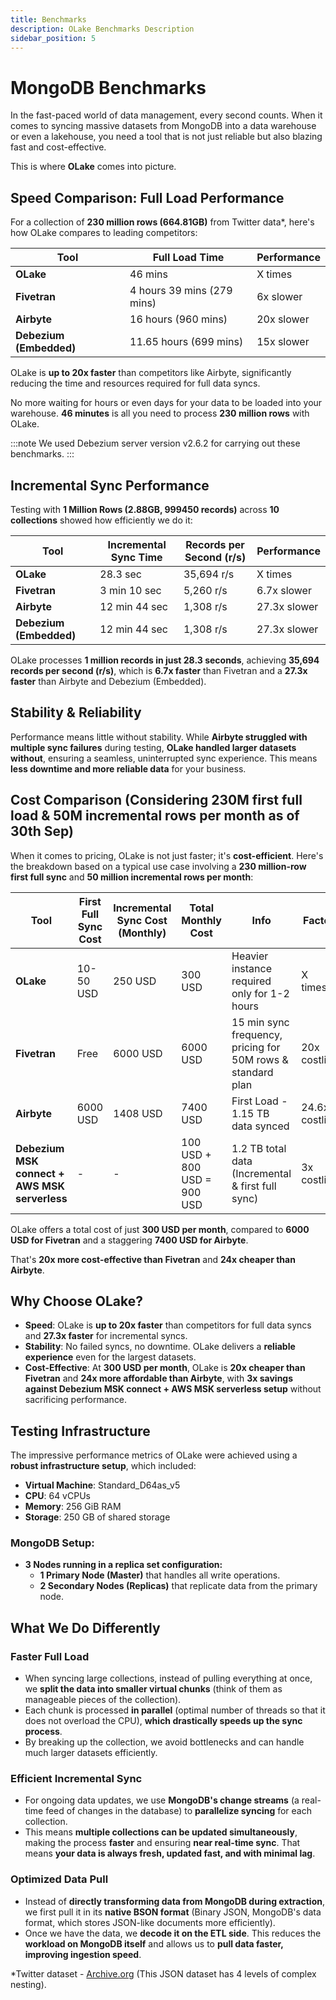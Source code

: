 ```yaml
---
title: Benchmarks
description: OLake Benchmarks Description
sidebar_position: 5
---
```


# MongoDB Benchmarks

In the fast-paced world of data management, every second counts. When it comes to syncing massive datasets from MongoDB into a data warehouse or even a lakehouse, you need a tool that is not just reliable but also blazing fast and cost-effective.

This is where **OLake** comes into picture.

## Speed Comparison: Full Load Performance

For a collection of **230 million rows (664.81GB)** from Twitter data*, here's how OLake compares to leading competitors:

| Tool       | Full Load Time | Performance |
|------------|---------------|-------------|
| **OLake**  | 46 mins       | X times     |
| **Fivetran** | 4 hours 39 mins (279 mins) | 6x slower |
| **Airbyte** | 16 hours (960 mins) | 20x slower |
| **Debezium (Embedded)** | 11.65 hours (699 mins) | 15x slower |

OLake is **up to 20x faster** than competitors like Airbyte, significantly reducing the time and resources required for full data syncs.

No more waiting for hours or even days for your data to be loaded into your warehouse. **46 minutes** is all you need to process **230 million rows** with OLake.

:::note
We used Debezium server version v2.6.2 for carrying out these benchmarks.
:::

## Incremental Sync Performance

Testing with **1 Million Rows (2.88GB, 999450 records)** across **10 collections** showed how efficiently we do it:

| Tool       | Incremental Sync Time | Records per Second (r/s) | Performance |
|------------|----------------------|-------------------------|-------------|
| **OLake**  | 28.3 sec             | 35,694 r/s              | X times     |
| **Fivetran** | 3 min 10 sec         | 5,260 r/s               | 6.7x slower |
| **Airbyte** | 12 min 44 sec        | 1,308 r/s               | 27.3x slower |
| **Debezium (Embedded)** | 12 min 44 sec | 1,308 r/s | 27.3x slower |

OLake processes **1 million records in just 28.3 seconds**, achieving **35,694 records per second (r/s)**, which is **6.7x faster** than Fivetran and a  **27.3x faster** than Airbyte and Debezium (Embedded).



## Stability & Reliability

Performance means little without stability. While **Airbyte struggled with multiple sync failures** during testing, **OLake handled larger datasets without**, ensuring a seamless, uninterrupted sync experience. This means **less downtime and more reliable data** for your business.



## Cost Comparison (Considering 230M first full load & 50M incremental rows per month as of 30th Sep)

When it comes to pricing, OLake is not just faster; it's **cost-efficient**. Here's the breakdown based on a typical use case involving a **230 million-row first full sync** and **50 million incremental rows per month**:

| Tool       | First Full Sync Cost | Incremental Sync Cost (Monthly) | Total Monthly Cost | Info | Factor |
|------------|----------------------|---------------------------------|--------------------|------|--------|
| **OLake**  | 10-50 USD            | 250 USD                         | 300 USD           | Heavier instance required only for 1-2 hours | X times |
| **Fivetran** | Free                 | 6000 USD                        | 6000 USD         | 15 min sync frequency, pricing for 50M rows & standard plan | 20x costlier |
| **Airbyte** | 6000 USD             | 1408 USD                        | 7400 USD         | First Load - 1.15 TB data synced | 24.6x costlier |
| **Debezium MSK connect + AWS MSK serverless** | - | - | 100 USD + 800 USD = 900 USD | 1.2 TB total data (Incremental & first full sync) | 3x costlier |

OLake offers a total cost of just **300 USD per month**, compared to **6000 USD for Fivetran** and a staggering **7400 USD for Airbyte**.

That's **20x more cost-effective than Fivetran** and **24x cheaper than Airbyte**.



## Why Choose OLake?

- **Speed**: OLake is **up to 20x faster** than competitors for full data syncs and **27.3x faster** for incremental syncs.
- **Stability**: No failed syncs, no downtime. OLake delivers a **reliable experience** even for the largest datasets.
- **Cost-Effective**: At **300 USD per month**, OLake is **20x cheaper than Fivetran** and **24x more affordable than Airbyte**, with **3x savings against Debezium MSK connect + AWS MSK serverless setup** without sacrificing performance.



## Testing Infrastructure

The impressive performance metrics of OLake were achieved using a **robust infrastructure setup**, which included:

- **Virtual Machine**: Standard_D64as_v5
- **CPU**: 64 vCPUs
- **Memory**: 256 GiB RAM
- **Storage**: 250 GB of shared storage

### MongoDB Setup:

- **3 Nodes running in a replica set configuration:**
  - **1 Primary Node (Master)** that handles all write operations.
  - **2 Secondary Nodes (Replicas)** that replicate data from the primary node.



## What We Do Differently

### Faster Full Load

- When syncing large collections, instead of pulling everything at once, we **split the data into smaller virtual chunks** (think of them as manageable pieces of the collection).
- Each chunk is processed **in parallel** (optimal number of threads so that it does not overload the CPU), **which drastically speeds up the sync process**.
- By breaking up the collection, we avoid bottlenecks and can handle much larger datasets efficiently.

### Efficient Incremental Sync

- For ongoing data updates, we use **MongoDB's change streams** (a real-time feed of changes in the database) to **parallelize syncing** for each collection.
- This means **multiple collections can be updated simultaneously**, making the process **faster** and ensuring **near real-time sync**. That means **your data is always fresh, updated fast, and with minimal lag**.

### Optimized Data Pull

- Instead of **directly transforming data from MongoDB during extraction**, we first pull it in its **native BSON format** (Binary JSON, MongoDB's data format, which stores JSON-like documents more efficiently).
- Once we have the data, we **decode it on the ETL side**. This reduces the **workload on MongoDB itself** and allows us to **pull data faster, improving ingestion speed**.

*Twitter dataset - [Archive.org](https://archive.org/details/archiveteam-twitter-stream-2017-11) (This JSON dataset has 4 levels of complex nesting).
